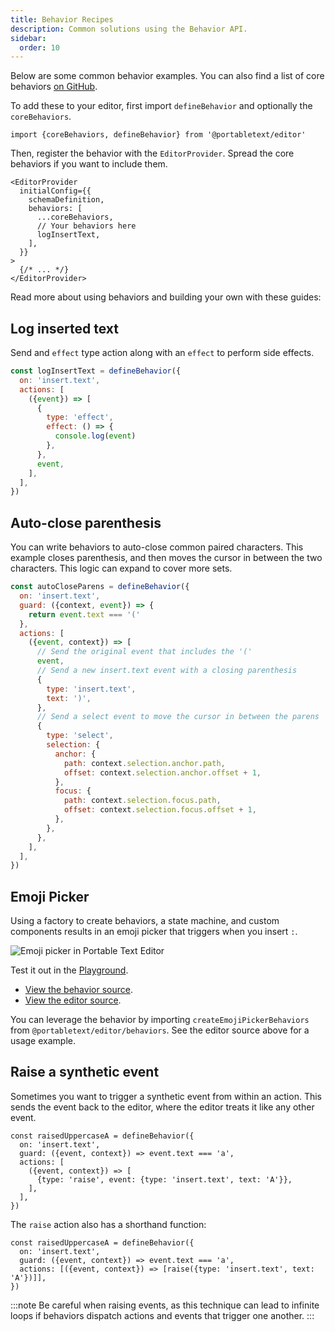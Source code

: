 ```yaml
---
title: Behavior Recipes
description: Common solutions using the Behavior API.
sidebar:
  order: 10
---
```



Below are some common behavior examples. You can also find a list of core behaviors [on GitHub](https://github.com/portabletext/editor/tree/main/packages/editor/src/behaviors).

To add these to your editor, first import `defineBehavior` and optionally the `coreBehaviors`.

```tsx
import {coreBehaviors, defineBehavior} from '@portabletext/editor'
```

Then, register the behavior with the `EditorProvider`. Spread the core behaviors if you want to include them.

```tsx
<EditorProvider
  initialConfig={{
    schemaDefinition,
    behaviors: [
      ...coreBehaviors,
      // Your behaviors here
      logInsertText,
    ],
  }}
>
  {/* ... */}
</EditorProvider>
```

Read more about using behaviors and building your own with these guides:

<CardGrid>
  <LinkCard
    title="Create a custom behavior"
    description="Learn to create and register a custom behavior"
    href="/guides/create-behavior/"
  />
  <LinkCard
    title="Behaviors"
    description="Learn more about the Behavior API"
    href="/concepts/behavior/"
  />
</CardGrid>

## Log inserted text

Send and `effect` type action along with an `effect` to perform side effects.

```js
const logInsertText = defineBehavior({
  on: 'insert.text',
  actions: [
    ({event}) => [
      {
        type: 'effect',
        effect: () => {
          console.log(event)
        },
      },
      event,
    ],
  ],
})
```

## Auto-close parenthesis

You can write behaviors to auto-close common paired characters. This example closes parenthesis, and then moves the cursor in between the two characters. This logic can expand to cover more sets.

```js
const autoCloseParens = defineBehavior({
  on: 'insert.text',
  guard: ({context, event}) => {
    return event.text === '('
  },
  actions: [
    ({event, context}) => [
      // Send the original event that includes the '('
      event,
      // Send a new insert.text event with a closing parenthesis
      {
        type: 'insert.text',
        text: ')',
      },
      // Send a select event to move the cursor in between the parens
      {
        type: 'select',
        selection: {
          anchor: {
            path: context.selection.anchor.path,
            offset: context.selection.anchor.offset + 1,
          },
          focus: {
            path: context.selection.focus.path,
            offset: context.selection.focus.offset + 1,
          },
        },
      },
    ],
  ],
})
```

## Emoji Picker

Using a factory to create behaviors, a state machine, and custom components results in an emoji picker that triggers when you insert `:`.

![Emoji picker in Portable Text Editor](../../../assets/emoji-picker.png)

Test it out in the [Playground](https://playground.portabletext.org).

- [View the behavior source](https://github.com/portabletext/editor/blob/main/packages/editor/src/behaviors/behavior.emoji-picker.ts).
- [View the editor source](https://github.com/portabletext/editor/blob/main/apps/playground/src/editor.tsx).

You can leverage the behavior by importing `createEmojiPickerBehaviors` from `@portabletext/editor/behaviors`. See the editor source above for a usage example.

## Raise a synthetic event

Sometimes you want to trigger a synthetic event from within an action. This sends the event back to the editor, where the editor treats it like any other event.

```tsx
const raisedUppercaseA = defineBehavior({
  on: 'insert.text',
  guard: ({event, context}) => event.text === 'a',
  actions: [
    ({event, context}) => [
      {type: 'raise', event: {type: 'insert.text', text: 'A'}},
    ],
  ],
})
```

The `raise` action also has a shorthand function:

```tsx
const raisedUppercaseA = defineBehavior({
  on: 'insert.text',
  guard: ({event, context}) => event.text === 'a',
  actions: [({event, context}) => [raise({type: 'insert.text', text: 'A'})]],
})
```

:::note
Be careful when raising events, as this technique can lead to infinite loops if behaviors dispatch actions and events that trigger one another.
:::
